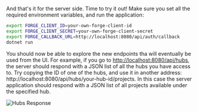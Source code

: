 And that's it for the server side. Time to try it out! Make sure you set all
the required environment variables, and run the application:

```bash
export FORGE_CLIENT_ID=your-own-forge-client-id
export FORGE_CLIENT_SECRET=your-own-forge-client-secret
export FORGE_CALLBACK_URL=http://localhost:8080/api/auth/callback
dotnet run
```

You should now be able to explore the new endpoints tha will eventually be used from
the UI. For example, if you go to [http://localhost:8080/api/hubs](http://localhost:8080/api/hubs),
the server should respond with a JSON list of all the hubs you have access to. Try copying the ID of
one of the hubs, and use it in another address: http://localhost:8080/api/hubs/your-hub-id/projects.
In this case the server application should respond with a JSON list of all projects
available under the specified hub.

![Hubs Response](./hubs-response.png)
